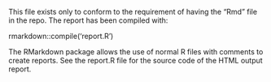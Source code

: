 This file exists only to conform to the requirement of having the "Rmd" file in the repo. The report has been compiled with:

rmarkdown::compile('report.R')

The RMarkdown package allows the use of normal R files with comments to create reports. See the report.R file for the source code of the HTML output report.
